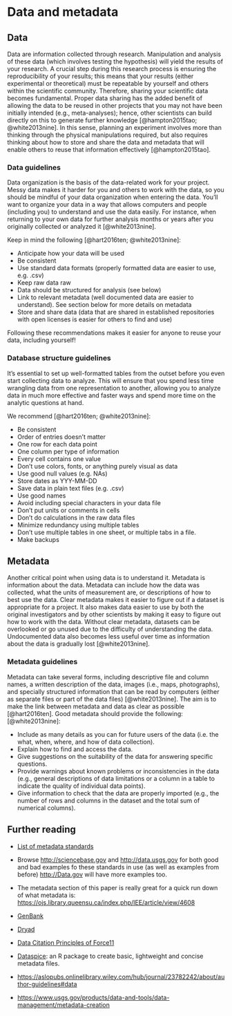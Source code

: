# Data and metadata {#data}

## Data

Data are information collected through research. Manipulation and analysis of these data (which involves testing the hypothesis) will yield the results of your research. A crucial step during this research process is ensuring the reproducibility of your results; this means that your results (either experimental or theoretical) must be repeatable by yourself and others within the scientific community. Therefore, sharing your scientific data becomes fundamental. Proper data sharing has the added benefit of allowing the data to be reused in other projects that you may not have been initially intended (e.g., meta-analyses); hence, other scientists can build directly on this to generate further knowledge [@hampton2015tao; @white2013nine]. In this sense, planning an experiment involves more than thinking through the physical manipulations required, but also requires thinking about how to store and share the data and metadata that will enable others to reuse that information effectively [@hampton2015tao].

### Data guidelines

Data organization is the basis of the data-related work for your project. Messy data makes it harder for you and others to work with the data, so you should be mindful of your data organization when entering the data. You'll want to organize your data in a way that allows computers and people (including you) to understand and use the data easily. For instance, when returning to your own data for further analysis months or years after you originally collected or analyzed it [@white2013nine].

Keep in mind the following [@hart2016ten; @white2013nine]:

-   Anticipate how your data will be used
-   Be consistent
-   Use standard data formats (properly formatted data are easier to use, e.g. .csv)
-   Keep raw data raw
-   Data should be structured for analysis (see below)
-   Link to relevant metadata (well documented data are easier to understand). See section below for more details on metadata
-   Store and share data (data that are shared in established repositories with open licenses is easier for others to find and use)

Following these recommendations makes it easier for anyone to reuse your data, including yourself!

### Database structure guidelines

It's essential to set up well-formatted tables from the outset before you even start collecting data to analyze. This will ensure that you spend less time wrangling data from one representation to another, allowing you to analyze data in much more effective and faster ways and spend more time on the analytic questions at hand.

We recommend [@hart2016ten; @white2013nine]:

-   Be consistent
-   Order of entries doesn't matter
-   One row for each data point
-   One column per type of information
-   Every cell contains one value
-   Don't use colors, fonts, or anything purely visual as data
-   Use good null values (e.g. NAs)
-   Store dates as YYY-MM-DD
-   Save data in plain text files (e.g. .csv)
-   Use good names
-   Avoid including special characters in your data file
-   Don't put units or comments in cells
-   Don't do calculations in the raw data files
-   Minimize redundancy using multiple tables
-   Don't use multiple tables in one sheet, or multiple tabs in a file.
-   Make backups

## Metadata

Another critical point when using data is to understand it. Metadata is information about the data. Metadata can include how the data was collected, what the units of measurement are, or descriptions of how to best use the data. Clear metadata makes it easier to figure out if a dataset is appropriate for a project. It also makes data easier to use by both the original investigators and by other scientists by making it easy to figure out how to work with the data. Without clear metadata, datasets can be overlooked or go unused due to the difficulty of understanding the data. Undocumented data also becomes less useful over time as information about the data is gradually lost [@white2013nine].

### Metadata guidelines

Metadata can take several forms, including descriptive file and column names, a written description of the data, images (i.e., maps, photographs), and specially structured information that can be read by computers (either as separate files or part of the data files) [@white2013nine]. The aim is to make the link between metadata and data as clear as possible [@hart2016ten]. Good metadata should provide the following: [@white2013nine]:

-   Include as many details as you can for future users of the data (i.e. the what, when, where, and how of data collection).
-   Explain how to find and access the data.
-   Give suggestions on the suitability of the data for answering specific questions.
-   Provide warnings about known problems or inconsistencies in the data (e.g., general descriptions of data limitations or a column in a table to indicate the quality of individual data points).
-   Give information to check that the data are properly imported (e.g., the number of rows and columns in the dataset and the total sum of numerical columns).

## Further reading

-   [List of metadata standards](http://www.dcc.ac.uk/resources/metadata-standards/list)

-   Browse <http://sciencebase.gov> and <http://data.usgs.gov> for both good and bad examples fo these standards in use (as well as examples from before) <http://Data.gov> will have more examples too.

-   The metadata section of this paper is really great for a quick run down of what metadata is: <https://ojs.library.queensu.ca/index.php/IEE/article/view/4608>

-   [GenBank](http://www.ncbi.nlm.nih.gov/%20genbank/)

-   [Dryad](http://datadryad.org/)

-   [Data Citation Principles of Force11](https://www.force11.org/datacitationprinciples)

-   [Dataspice](https://github.com/ropenscilabs/dataspice): an R package to create basic, lightweight and concise metadata files.

-   <https://aslopubs.onlinelibrary.wiley.com/hub/journal/23782242/about/author-guidelines#data>

-   <https://www.usgs.gov/products/data-and-tools/data-management/metadata-creation>
